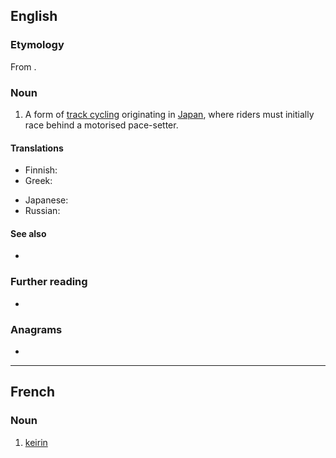 ==English==

===Etymology===
From {{der|en|ja|競輪||racing cycles}}.

===Noun===
{{en-noun|~}}

# {{lb|en|cycling}} A form of [[track cycling]] originating in [[Japan]], where riders must initially race behind a motorised pace-setter.

====Translations====
{{trans-top|form of track cycling}}
* Finnish: {{t|fi|keirin}}
* Greek: {{t|el|κέιριν|n}}
{{trans-mid}}
* Japanese: {{t+|ja|競輪|tr=keirin}}
* Russian: {{t+|ru|кейрин|m}}
{{trans-bottom}}

====See also====
* {{l|en|derny}}

===Further reading===
* {{pedialite}}

===Anagrams===
* {{anagrams|en|a=eiiknr|inkier}}

----

==French==

===Noun===
{{fr-noun|m}}
# {{lb|fr|cycling}} [[#English|keirin]]